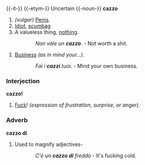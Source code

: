 {{-it-}}
{{-etym-}}
Uncertain
{{-noun-}}
'''cazzo''' {{m}}
# ''(vulgar)'' [[Penis]].
# [[Idiot]], [[scumbag]]
# A valueless thing, [[nothing]].  
::''Non vale un '''cazzo'''''. - Not worth a shit.
# [[Business]] ''(as in mind your...)''.  
::''Fai i '''cazzi''' tuoi''. - Mind your own business.
===Interjection===
'''cazzo!'''
# [[Fuck]]! ''(expression of frustration, surprise, or anger)''.
===Adverb===
'''cazzo di'''
# Used to magnify adjectives-
::''C'è un '''cazzo di''' freddo'' - It's fucking cold.